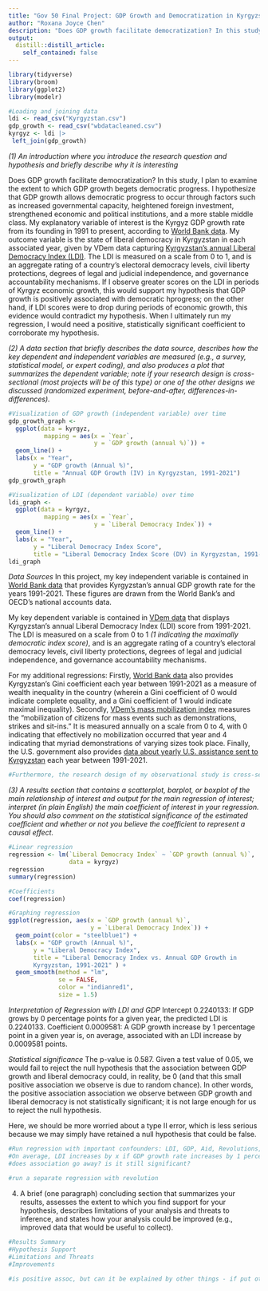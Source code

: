 ```yaml
---
title: "Gov 50 Final Project: GDP Growth and Democratization in Kyrgyzstan"
author: "Roxana Joyce Chen"
description: "Does GDP growth facilitate democratization? In this study, I plan to examine the extent to which GDP growth begets democratic progress. I hypothesize that GDP growth allows democratic progress to occur through factors such as increased governmental capacity, heightened foreign investment, strengthened economic and political institutions, and a more stable middle class."
output:
  distill::distill_article:
    self_contained: false
---
```


```r
library(tidyverse)
library(broom)
library(ggplot2)
library(modelr)
```

```r
#Loading and joining data
ldi <- read_csv("Kyrgyzstan.csv")
gdp_growth <- read_csv("wbdatacleaned.csv")
kyrgyz <- ldi |>
 left_join(gdp_growth)
```

*(1) An introduction where you introduce the research question and hypothesis and briefly describe why it is interesting*
 
 Does GDP growth facilitate democratization?  In this study, I plan to examine the extent to which GDP growth begets democratic progress. I hypothesize that GDP growth allows democratic progress to occur through factors such as increased governmental capacity, heightened foreign investment, strengthened economic and political institutions, and a more stable middle class. My explanatory variable of interest is the Kyrgyz GDP growth rate from its founding in 1991 to present, according to [World Bank data](https://data.worldbank.org/indicator/NY.GDP.MKTP.KD.ZG?locations=KG). My outcome variable is the state of liberal democracy in Kyrgyzstan in each associated year, given by VDem data capturing [Kyrgyzstan’s annual Liberal Democracy Index (LDI)](https://www.v-dem.net/data_analysis/CountryGraph/). The LDI is measured on a scale from 0 to 1, and is an aggregate rating of a country’s electoral democracy levels, civil liberty protections, degrees of legal and judicial independence, and governance accountability mechanisms. If I observe greater scores on the LDI in periods of Kyrgyz economic growth, this would support my hypothesis that GDP growth is positively associated with democratic hprogress; on the other hand, if LDI scores were to drop during periods of economic growth, this evidence would contradict my hypothesis. When I ultimately run my regression, I would need a positive, statistically significant coefficient to corroborate my hypothesis.
 
*(2) A data section that briefly describes the data source, describes how the key dependent and independent variables are measured (e.g., a survey, statistical model, or expert coding), and also produces a plot that summarizes the dependent variable; note if your research design is cross-sectional (most projects will be of this type) or one of the other designs we discussed (randomized experiment, before-and-after, differences-in-differences).*
 
```r
#Visualization of GDP growth (independent variable) over time
gdp_growth_graph <- 
  ggplot(data = kyrgyz, 
          mapping = aes(x = `Year`, 
                        y = `GDP growth (annual %)`)) +
  geom_line() +
  labs(x = "Year", 
       y = "GDP growth (Annual %)", 
       title = "Annual GDP Growth (IV) in Kyrgyzstan, 1991-2021")
gdp_growth_graph

#Visualization of LDI (dependent variable) over time
ldi_graph <- 
  ggplot(data = kyrgyz, 
          mapping = aes(x = `Year`, 
                        y = `Liberal Democracy Index`)) +
  geom_line() +
  labs(x = "Year", 
       y = "Liberal Democracy Index Score", 
       title = "Liberal Democracy Index Score (DV) in Kyrgyzstan, 1991-2021")
ldi_graph

```
 
*Data Sources*
In this project, my key independent variable is contained in [World Bank data](https://data.worldbank.org/indicator/NY.GDP.MKTP.KD.ZG?locations=KG) that provides Kyrgyzstan's annual GDP growth rate for the years 1991-2021. These figures are drawn from the World Bank's and OECD's national accounts data.

My key dependent variable is contained in [VDem data](https://www.v-dem.net/data_analysis/CountryGraph/) that displays Kyrgyzstan’s annual Liberal Democracy Index (LDI) score from 1991-2021. The LDI is measured on a scale from 0 to 1 *(1 indicating the maximally democratic index score)*, and is an aggregate rating of a country’s electoral democracy levels, civil liberty protections, degrees of legal and judicial independence, and governance accountability mechanisms. 

For my additional regressions: Firstly, [World Bank data](https://databank.worldbank.org/reports.aspx?source=2&series=SI.POV.GINI&country=KGZ#) also provides Kyrgyzstan's Gini coefficient each year between 1991-2021 as a measure of wealth inequality in the country (wherein a Gini coefficient of 0 would indicate complete equality, and a Gini coefficient of 1 would indicate maximal inequality). Secondly, [VDem's mass mobilization index](https://www.v-dem.net/data_analysis/CountryGraph/) measures the "mobilization of citizens for mass events such as demonstrations, strikes and sit-ins." It is measured annually on a scale from 0 to 4, with 0 indicating that effectively no mobilization occurred that year and 4 indicating that myriad demonstrations of varying sizes took place. Finally, the U.S. government also provides [data about yearly U.S. assistance sent to Kyrgyzstan](https://foreignassistance.gov/data#tab-data-download) each year between 1991-2021.

```r
#Furthermore, the research design of my observational study is cross-sectional, as I am observing my outcome of interest collected at one given point in time.
```

*(3) A results section that contains a scatterplot, barplot, or boxplot of the main relationship of interest and output for the main regression of interest; interpret (in plain English) the main coefficient of interest in your regression. You should also comment on the statistical significance of the estimated coefficient and whether or not you believe the coefficient to represent a causal effect.*
 
```r
#Linear regression 
regression <- lm(`Liberal Democracy Index` ~ `GDP growth (annual %)`, 
                 data = kyrgyz)
regression
summary(regression)

#Coefficients
coef(regression)

#Graphing regression
ggplot(regression, aes(x = `GDP growth (annual %)`, 
                       y = `Liberal Democracy Index`)) + 
  geom_point(color = "steelblue1") + 
  labs(x = "GDP growth (Annual %)", 
       y = "Liberal Democracy Index", 
       title = "Liberal Democracy Index vs. Annual GDP Growth in
       Kyrgyzstan, 1991-2021" ) +
  geom_smooth(method = "lm", 
              se = FALSE, 
              color = "indianred1", 
              size = 1.5)
```
 *Interpretation of Regression with LDI and GDP*
Intercept 0.2240133: If GDP grows by 0 percentage points for a given year, the predicted LDI is 0.2240133.
Coefficient 0.0009581: A GDP growth increase by 1 percentage point in a given year is, on average, associated with an LDI increase by 0.0009581 points. 

*Statistical significance*
The p-value is 0.587. Given a test value of 0.05, we would fail to reject the null hypothesis that the association between GDP growth and liberal democracy could, in reality, be 0 (and that this small positive association we observe is due to random chance). In other words, the positive association association we observe between GDP growth and liberal democracy is not statistically significant; it is not large enough for us to reject the null hypothesis. 

Here, we should be more worried about a type II error, which is less serious because we may simply have retained a null hypothesis that could be false.

```r

#Run regression with important confounders: LDI, GDP, Aid, Revolutions, Inequality (and explain why important). 
#On average, LDI increases by x if GDP growth rate increases by 1 percentage point [contingent on holding [[other variable]]] fixed
#does association go away? is it still significant?
  
#run a separate regression with revolution
```
 
 (4) A brief (one paragraph) concluding section that summarizes your results, assesses the extent to which you find support for your hypothesis, describes limitations of your analysis and threats to inference, and states how your analysis could be improved (e.g., improved data that would be useful to collect).
 
```r
#Results Summary
#Hypothesis Support
#Limitations and Threats
#Improvements

#is positive assoc, but can it be explained by other things - if put other variables in, does association go away?
```
 
 